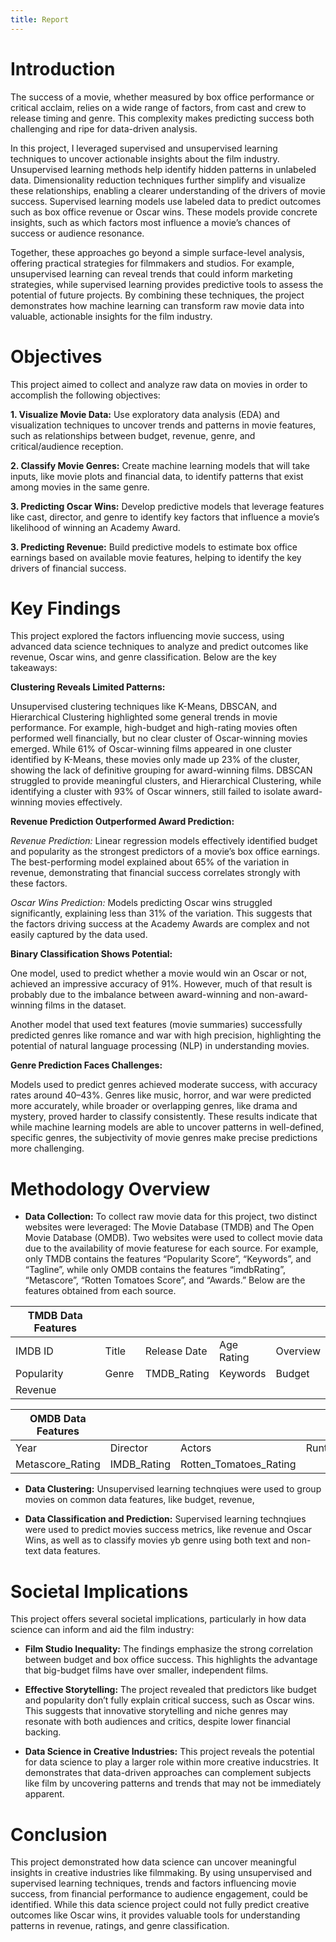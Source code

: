 ```yaml
---
title: Report
---
```



# Introduction

The success of a movie, whether measured by box office performance or critical acclaim, relies on a wide range of factors, from cast and crew to release timing and genre. This complexity makes predicting success both challenging and ripe for data-driven analysis.

In this project, I leveraged supervised and unsupervised learning techniques to uncover actionable insights about the film industry. Unsupervised learning methods help identify hidden patterns in unlabeled data. Dimensionality reduction techniques further simplify and visualize these relationships, enabling a clearer understanding of the drivers of movie success. Supervised learning models use labeled data to predict outcomes such as box office revenue or Oscar wins. These models provide concrete insights, such as which factors most influence a movie's chances of success or audience resonance.

Together, these approaches go beyond a simple surface-level analysis, offering practical strategies for filmmakers and studios. For example, unsupervised learning can reveal trends that could inform marketing strategies, while supervised learning provides predictive tools to assess the potential of future projects. By combining these techniques, the project demonstrates how machine learning can transform raw movie data into valuable, actionable insights for the film industry.



# Objectives

This project aimed to collect and analyze raw data on movies in order to accomplish the following objectives:

**1. Visualize Movie Data:** Use exploratory data analysis (EDA) and visualization techniques to uncover trends and patterns in movie features, such as relationships between budget, revenue, genre, and critical/audience reception.

**2. Classify Movie Genres:** Create machine learning models that will take inputs, like movie plots and financial data, to identify patterns that exist among movies in the same genre.
   
**3. Predicting Oscar Wins:** Develop predictive models that leverage features like cast, director, and genre to identify key factors that influence a movie's likelihood of winning an Academy Award.
   
**3. Predicting Revenue:** Build predictive models to estimate box office earnings based on available movie features, helping to identify the key drivers of financial success.



# Key Findings

This project explored the factors influencing movie success, using advanced data science techniques to analyze and predict outcomes like revenue, Oscar wins, and genre classification. Below are the key takeaways:


**Clustering Reveals Limited Patterns:**

Unsupervised clustering techniques like K-Means, DBSCAN, and Hierarchical Clustering highlighted some general trends in movie performance. For example, high-budget and high-rating movies often performed well financially, but no clear cluster of Oscar-winning movies emerged. While 61% of Oscar-winning films appeared in one cluster identified by K-Means, these movies only made up 23% of the cluster, showing the lack of definitive grouping for award-winning films. DBSCAN struggled to provide meaningful clusters, and Hierarchical Clustering, while identifying a cluster with 93% of Oscar winners, still failed to isolate award-winning movies effectively.


**Revenue Prediction Outperformed Award Prediction:**

*Revenue Prediction:* Linear regression models effectively identified budget and popularity as the strongest predictors of a movie’s box office earnings. The best-performing model explained about 65% of the variation in revenue, demonstrating that financial success correlates strongly with these factors. 

*Oscar Wins Prediction:* Models predicting Oscar wins struggled significantly, explaining less than 31% of the variation. This suggests that the factors driving success at the Academy Awards are complex and not easily captured by the data used.


**Binary Classification Shows Potential:**

One model, used to predict whether a movie would win an Oscar or not, achieved an impressive accuracy of 91%. However, much of that result is probably due to the imbalance between award-winning and non-award-winning films in the dataset.

Another model that used text features (movie summaries) successfully predicted genres like romance and war with high precision, highlighting the potential of natural language processing (NLP) in understanding movies.


**Genre Prediction Faces Challenges:**

Models used to predict genres achieved moderate success, with accuracy rates around 40–43%. Genres like music, horror, and war were predicted more accurately, while broader or overlapping genres, like drama and mystery, proved harder to classify consistently. These results indicate that while machine learning models are able to uncover patterns in well-defined, specific genres, the subjectivity of movie genres make precise predictions more challenging.



# Methodology Overview

- **Data Collection:** To collect raw movie data for this project, two distinct websites were leveraged: The Movie Database (TMDB) and The Open Movie Database (OMDB). Two websites were used to collect movie data due to the availability of movie featurese for each source. For example, only TMDB contains the features "Popularity Score", "Keywords", and "Tagline", while only OMDB contains the features "imdbRating", "Metascore", "Rotten Tomatoes Score", and "Awards." Below are the features obtained from each source.


| TMDB Data Features     |         |              |            |          |   
|------------------------|---------|--------------|------------|----------|
| IMDB ID                | Title   | Release Date | Age Rating | Overview |
| Popularity             | Genre   | TMDB_Rating  | Keywords   | Budget   |
| Revenue                |         |              |            |          |


| OMDB Data Features     |            |                         |                      |          |    
|------------------------|------------|-------------------------|----------------------|----------|
| Year                   | Director   | Actors                  | Runtime              | Awards   |
| Metascore_Rating       | IMDB_Rating| Rotten_Tomatoes_Rating  |                      |          |

- **Data Clustering:** Unsupervised learning technqiues were used to group movies on common data features, like budget, revenue, 


- **Data Classification and Prediction:** Supervised learning technqiues were used to predict movies success metrics, like revenue and Oscar Wins, as well as to classify movies yb genre using both text and non-text data features.



# Societal Implications

This project offers several societal implications, particularly in how data science can inform and aid the film industry:

- **Film Studio Inequality:** The findings emphasize the strong correlation between budget and box office success. This highlights the advantage that big-budget films have over smaller, independent films.

- **Effective Storytelling:** The project revealed that predictors like budget and popularity don't fully explain critical success, such as Oscar wins. This suggests that innovative storytelling and niche genres may resonate with both audiences and critics, despite lower financial backing.

- **Data Science in Creative Industries:** This project reveals the potential for data science to play a larger role within more creative inducstries. It demonstrates that data-driven approaches can complement subjects like film by uncovering patterns and trends that may not be immediately apparent.



# Conclusion

This project demonstrated how data science can uncover meaningful insights in creative industries like filmmaking. By using unsupervised and supervised learning techniques, trends and factors influencing movie success, from financial performance to audience engagement, could be identified. While this data science project could not fully predict creative outcomes like Oscar wins, it provides valuable tools for understanding patterns in revenue, ratings, and genre classification.
